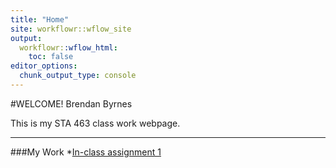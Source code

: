 ```yaml
---
title: "Home"
site: workflowr::wflow_site
output:
  workflowr::wflow_html:
    toc: false
editor_options:
  chunk_output_type: console
---
```

#WELCOME!
Brendan Byrnes

This is my STA 463 class work webpage. 

***

###My Work
*[In-class assignment 1](inclass1.html)




